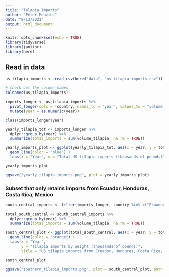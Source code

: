 ```yaml
---
title: "Talapia Imports"
author: "Peter Menzies"
date: "8/13/2021"
output: html_document
---
```


```r
knitr::opts_chunk$set(echo = TRUE)
library(tidyverse)
library(janitor)
library(here)
```

## Read in data

```r
us_tilapia_imports <- read_csv(here("data", "us_tilapia_imports.csv"))

# check out the column names
colnames(us_tilapia_imports)

imports_longer <- us_tilapia_imports %>% 
  pivot_longer(cols = -country, names_to = "year", values_to = "volume_tilapia") %>% 
  mutate(year = as.numeric(year))

class(imports_longer$year)

yearly_tilapia_tot <- imports_longer %>% 
  dplyr::group_by(year) %>%
  summarize(total_imports = sum(volume_tilapia, na.rm = TRUE))

yearly_imports_plot <- ggplot(yearly_tilapia_tot, aes(x = year, y = total_imports)) +
  geom_line(color = "blue") +
  labs(x = "Year", y = "Total US tilapia imports (thousands of pounds)")

yearly_imports_plot

ggsave("yearly_tilapia_imports.png", plot = yearly_imports_plot)
```

### Subset that only retains imports from Ecuador, Honduras, Costa Rica, Mexico

```r
south_central_imports <- filter(imports_longer, country %in% c("Ecuador", "Costa Rica", "Honduras", "Mexico"))
  
total_south_central <- south_central_imports %>% 
  dplyr::group_by(year) %>%
  summarize(total_imports = sum(volume_tilapia, na.rm = TRUE))

south_central_plot <- ggplot(total_south_central, aes(x = year, y = total_imports)) +
  geom_line(color = "orange") +
  labs(x = "Year",
       y = "Tilapia imports by weight (thousands of pounds)",
       title = "US tilapia imports from Ecuador, Honduras, Costa Rica, and Mexico")

south_central_plot

ggsave("southern_tilapia_imports.png", plot = south_central_plot, path = here("figs"))
```





